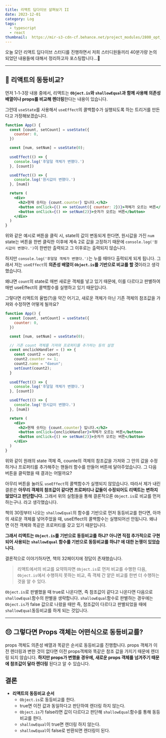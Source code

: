 ```yaml
---
title: 리액트 딥다이브 살펴보기 II
date: 2023-12-01
category: Log
tags:
  - typescript
  - react
thumbnail: 	https://mir-s3-cdn-cf.behance.net/project_modules/2800_opt_1/9ab9aa181070185.65156726848b6.jpg
---
```


오늘 모던 리액트 딥다이브 스터디를 진행하면서 저희 스터디원들끼리 40분가량 논의되었던 내용들에 대해서 정리하고자 포스팅합니다...🧐

---

## 🥲 리액트의 동등비교?

먼저 1-1-3장 내용 중에서, 리액트는 **`Object.is`와 `shallowEqual`과 함께 사용해 의존성 배열이나 props를 비교해 렌더링**한다는 내용이 있습니다.

그런데 `useState`를 사용해서 `useEffect`의 콜백함수가 실행되도록 하는 트리거를 만든다고 가정해보겠습니다.

```jsx
function App() {
  const [count, setCount] = useState({
    counter: 0,
  })

  const [num, setNum] = useState(0);
  
  useEffect(() => {
    console.log('후덜덜 객체가 변했다.')
  }, [count])

  useEffect(() => {
    console.log('원시값이 변했다.')
  }, [num])

  return (
    <div>
      <h2>현재 숫자는 {count.counter} 입니다.</h2>
      <button onClick={() => setCount({ counter: 2})}>객체가 오르는 버튼</button>
      <button onClick={() => setNum(2)}>숫자가 오르는 버튼</button>
    </div>
  )
}
```
위와 같은 예시로 버튼을 클릭 시, state의 값이 변동되게 한다면, 원시값을 가진 `num` state는 버튼을 한번 클릭한 이후에 계속 2로 값을 고정하기 때문에 `console.log('원시값이 변했다.')`이 한번만 출력되고 그 이후로는 출력되지 않습니다.

하지만 `console.log('후덜덜 객체가 변했다.')`는 누를 때마다 출력되게 되게 됩니다. 그래서 저는 `useEffect`의 **의존성 배열이 `Object.is`를 기반으로 비교를 할 것**이라고 생각했습니다.

왜냐면 `count`의 state로 매번 새로운 객체를 넣고 있기 때문에, 이를 다르다고 판별하여 매번 useEffect의 콜백함수를 실행하고 있기 때문입니다. 

그렇다면 리액트의 율법(?)을 약간 어기고, 새로운 객체가 아닌 기존 객체의 참조값을 가져와 수정하면 어떻게 될까요?

```jsx
function App() {
  const [count, setCount] = useState({
    counter: 0,
  })

  const [num, setNum] = useState(0);

  // 기존 count 객체를 가져와 프로퍼티를 추가하는 등의 설정
  const onclickHandler = () => {
    const count2 = count;
    count2.counter += 1;
    count2.name = "daeun";
    setCount(count2);
  }
  
  useEffect(() => {
    console.log('후덜덜 객체가 변했다.')
  }, [count])

  useEffect(() => {
    console.log('원시값이 변했다.')
  }, [num])

  return (
    <div>
      <h2>현재 숫자는 {count.counter} 입니다.</h2>
      <button onClick={onclickHandler}>객체가 오르는 버튼</button>
      <button onClick={() => setNum(2)}>숫자가 오르는 버튼</button>
    </div>
  )
}
```
위와 같이 원래의 state 객체 즉, counte의 객체의 참조값을 가져와 그 안의 값을 수정하거나 프로퍼티를 추가해주는 핸들러 함수를 만들어 버튼에 달아주었습니다. 그 다음 버튼을 클릭했을 때 결과는 어떨까요?

아무리 버튼을 눌러도 `useEffect`의 콜백함수가 실행되지 않았습니다.
따라서 제가 내린 결론은 **아무리 객체의 참조값이 같다면 프로퍼티나 값들이 수정되어도 리액트는 변하지 않았다고 판단합니다.**
그래서 위의 실험들을 통해 결론적으론 `Object.is`로 비교를 먼저 하는구나. 라고 생각했습니다.

책의 30장부터 나오는 `shallowEqual`의 함수를 기반으로 먼저 동등비교를 한다면, 아까의 새로운 객체를 넣어주었을 때, useEffect의 콜백함수는 실행되어선 안됩니다. 왜냐면 이전 객체와 똑같은 프로퍼티를 갖고 있기 때문입니다.
<br/>

**그래서 리액트는 `Object.is`를 기반으로 동등비교를 하냐? 아니면 직접 추가적으로 구현되어 사용되는 `shallowEqual` 함수를 기반으로 동등비교를 하냐? 에 대한 논쟁이 있었습니다.**

결론적으로 이야기하자면, 책의 32페이지에 정답이 존재했습니다.
> 리액트에서의 비교를 요약하자면 `Object.is`로 먼저 비교를 수행한 다음, `Object.is`에서 수행하지 못하는 비교, 즉 객체 간 얕은 비교를 한번 더 수행하는 것을 알 수 있다.

`Object.is`로 판별했을 때 true로 나온다면, 즉 참조값이 같다고 나온다면 다음으로 `shallowEqual`함수의 판별을 생략합니다.
`shallowEqual`함수로 판별하는 경우에는 `Object.is`가 false 값으로 나왔을 때만 즉, 참조값이 다르다고 판별되었을 때에 `shallowEqual`동등비교를 하게 되는 것입니다.

---

## 😔 그렇다면 Props 객체는 어떤식으로 동등비교를?
props 객체도 의존성 배열과 똑같은 순서로 동등비교를 진행합니다. props 객체가 이전 렌더링과 변한 것이 없다면 이전 props객체와 똑같은 참조 값을 가지기 때문에 렌더링 되지 않습니다. **하지만 props가 변했을 경우에, 새로운 props 객체를 넘겨주기 때문에 참조값이 달라 렌더링** 된다고 알 수 있습니다.


## 결론 

- **리액트의 동등비교 순서**
  - `Object.is`로 동등비교를 한다.
  - true면 이전 값과 동일하다고 판단하여 렌더링 하지 않는다.
  - `Object.is`가 false라면 값이 다르다고 판단해 `shallowEqual`함수를 통해 동등비교를 한다.
  - `shallowEqual`이 true면 렌더링 하지 않는다.
  - `shallowEqual`이 false로 반환되면 렌더링이 된다.